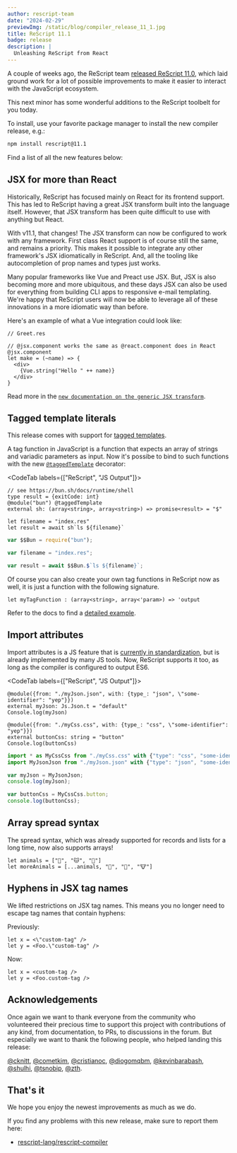 ```yaml
---
author: rescript-team
date: "2024-02-29"
previewImg: /static/blog/compiler_release_11_1.jpg
title: ReScript 11.1
badge: release
description: |
  Unleashing ReScript from React
---
```


A couple of weeks ago, the ReScript team [released ReScript 11.0](/blog/release-11-0-0), which laid ground work for a lot of possible improvements to make it easier to interact with the JavaScript ecosystem.

This next minor has some wonderful additions to the ReScript toolbelt for you today.

To install, use your favorite package manager to install the new compiler release, e.g.:

```sh
npm install rescript@11.1
```

Find a list of all the new features below:

## JSX for more than React

Historically, ReScript has focused mainly on React for its frontend support. This has led to ReScript having a great JSX transform built into the language itself. However, that JSX transform has been quite difficult to use with anything but React. 

With v11.1, that changes! The JSX transform can now be configured to work with any framework. First class React support is of course still the same, and remains a priority. This makes it possible to integrate any other framework's JSX idiomatically in ReScript. And, all the tooling like autocompletion of prop names and types just works.

Many popular frameworks like Vue and Preact use JSX. But, JSX is also becoming more and more ubiquitous, and these days JSX can also be used for everything from building CLI apps to responsive e-mail templating. We're happy that ReScript users will now be able to leverage all of these innovations in a more idiomatic way than before.

Here's an example of what a Vue integration could look like:

```rescript
// Greet.res

// @jsx.component works the same as @react.component does in React
@jsx.component
let make = (~name) => {
  <div>
    {Vue.string("Hello " ++ name)}
  </div>
}
```

Read more in the [`new documentation on the generic JSX transform`](/docs/manual/latest/jsx#generic-jsx-transform-jsx-beyond-react-experimental).

## Tagged template literals

This release comes with support for [tagged templates](https://developer.mozilla.org/en-US/docs/Web/JavaScript/Reference/Template_literals#tagged_templates).

A tag function in JavaScript is a function that expects an array of strings and variadic parameters as input. Now it's possibe to bind to such functions with the new [`@taggedTemplate`](/syntax-lookup#taggedTemplate-decorator) decorator:

<CodeTab labels={["ReScript", "JS Output"]}>

```rescript
// see https://bun.sh/docs/runtime/shell
type result = {exitCode: int}
@module("bun") @taggedTemplate
external sh: (array<string>, array<string>) => promise<result> = "$"

let filename = "index.res"
let result = await sh`ls ${filename}`
```
```js
var $$Bun = require("bun");

var filename = "index.res";

var result = await $$Bun.$`ls ${filename}`;
```

</CodeTab>


Of course you can also create your own tag functions in ReScript now as well, it is just a function with the following signature.

```rescript
let myTagFunction : (array<string>, array<'param>) => 'output
```

Refer to the docs to find a [detailed example](/docs/manual/latest/tagged-templates).

## Import attributes

Import attributes is a JS feature that is [currently in standardization](https://github.com/tc39/proposal-import-attributes), but is already implemented by many JS tools. Now, ReScript supports it too, as long as the compiler is configured to output ES6.

<CodeTab labels={["ReScript", "JS Output"]}>

```res
@module({from: "./myJson.json", with: {type_: "json", \"some-identifier": "yep"}})
external myJson: Js.Json.t = "default"
Console.log(myJson)

@module({from: "./myCss.css", with: {type_: "css", \"some-identifier": "yep"}})
external buttonCss: string = "button"
Console.log(buttonCss)
```
```js
import * as MyCssCss from "./myCss.css" with {"type": "css", "some-identifier": "yep"};
import MyJsonJson from "./myJson.json" with {"type": "json", "some-identifier": "yep"};

var myJson = MyJsonJson;
console.log(myJson);

var buttonCss = MyCssCss.button;
console.log(buttonCss);
```
</CodeTab>

## Array spread syntax

The spread syntax, which was already supported for records and lists for a long time, now also supports arrays!

```rescript
let animals = ["🐶", "🐱", "🐷"]
let moreAnimals = [...animals, "🐔", "🐴", "🐮"]
````

## Hyphens in JSX tag names

We lifted restrictions on JSX tag names. This means you no longer need to escape tag names that contain hyphens:

Previously:

```rescript
let x = <\"custom-tag" />
let y = <Foo.\"custom-tag" />
```

Now:

```rescript
let x = <custom-tag />
let y = <Foo.custom-tag />
```

## Acknowledgements

Once again we want to thank everyone from the community who volunteered their precious time to support this project with contributions of any kind, from documentation, to PRs, to discussions in the forum. But especially we want to thank the following people, who helped landing this release:

[@cknitt](https://github.com/cknitt), [@cometkim](https://github.com/cometkim), [@cristianoc](https://github.com/cristianoc), [@diogomqbm](https://github.com/diogomqbm), [@kevinbarabash](https://github.com/kevinbarabash), [@shulhi](https://github.com/shulhi), [@tsnobip](https://github.com/tsnobip), [@zth](https://github.com/zth).

## That's it

We hope you enjoy the newest improvements as much as we do.

If you find any problems with this new release, make sure to report them here:

- [rescript-lang/rescript-compiler](https://github.com/rescript-lang/rescript-compiler/issues/new/choose)
